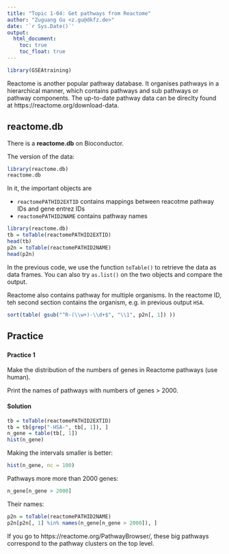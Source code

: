 ```yaml
---
title: "Topic 1-04: Get pathways from Reactome"
author: "Zuguang Gu <z.gu@dkfz.de>"
date: '`r Sys.Date()`'
output:
  html_document:
    toc: true
    toc_float: true
---
```


```r
library(GSEAtraining)
```

Reactome is another popular pathway database. It organises pathways in a
hierarchical manner, which contains pathways and sub pathways or pathway
components. The up-to-date pathway data can be direclty found at
https://reactome.org/download-data.


## reactome.db

There is a **reactome.db** on Bioconductor. 

The version of the data:

```r
library(reactome.db)
reactome.db
```


In it, the important objects are 

- `reactomePATHID2EXTID` contains mappings between reacotme pathway IDs and gene entrez IDs
- `reactomePATHID2NAME` contains pathway names

```r
library(reactome.db)
tb = toTable(reactomePATHID2EXTID)
head(tb)
p2n = toTable(reactomePATHID2NAME)
head(p2n)
```

In the previous code, we use the function `toTable()` to retrieve the data as data frames. You can also try `as.list()` on the two objects and compare the output.

Reactome also contains pathway for multiple organisms. In the reactome ID, teh second section contains the organism, e.g. in previous output `HSA`. 

```r
sort(table( gsub("^R-(\\w+)-\\d+$", "\\1", p2n[, 1]) ))
```

 

## Practice 

### {.tabset}

#### Practice 1

Make the distribution of the numbers of genes in Reactome pathways (use human). 

Print the names of pathways with numbers of genes > 2000.

#### Solution

```r
tb = toTable(reactomePATHID2EXTID)
tb = tb[grep("-HSA-", tb[, 1]), ]
n_gene = table(tb[, 1])
hist(n_gene)
```

Making the intervals smaller is better:

```r
hist(n_gene, nc = 100)
```

Pathways more more than 2000 genes:

```r
n_gene[n_gene > 2000]
```

Their names:

```r
p2n = toTable(reactomePATHID2NAME)
p2n[p2n[, 1] %in% names(n_gene[n_gene > 2000]), ]
```


If you go to https://reactome.org/PathwayBrowser/, these big pathways correspond to the pathway clusters on the top level.
